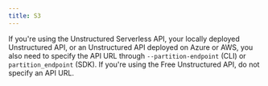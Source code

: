 ```yaml
---
title: S3
---
```



<SharedContentS3/>


<CodeGroup>

  <S3APISh />

  <S3APIPyV2 />

  <S3APIPyV1 />

</CodeGroup>

If you're using the Unstructured Serverless API, your locally deployed Unstructured API, or an Unstructured API
deployed on Azure or AWS, you also need to specify the API URL through `--partition-endpoint` (CLI) or `partition_endpoint` (SDK). If you're using the Free Unstructured API, do not specify an API URL.